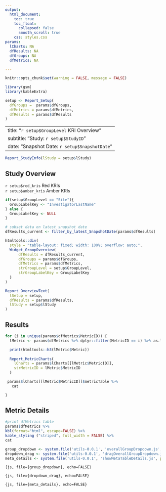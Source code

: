 ```yaml
---
output:
  html_document:
    toc: true
    toc_float:
      collapsed: false
      smooth_scroll: true
    css: styles.css
params:
  lCharts: NA
  dfResults: NA
  dfGroups: NA
  dfMetrics: NA

---
```


```r
knitr::opts_chunk$set(warning = FALSE, message = FALSE) 
```


```r
library(gsm)
library(kableExtra)

setup <- Report_Setup(
  dfGroups =  params$dfGroups, 
  dfMetrics = params$dfMetrics, 
  dfResults = params$dfResults
)

```


---
title: "`r setup$GroupLevel` KRI Overview"
subtitle: "Study: `r setup$StudyID`"
date: "Snapshot Date: `r setup$SnapshotDate`"
--- 

::: {
    #overall-group-select
    .overall-group-select
    title="Selected group will be highlighted in all charts for all KRIs."
}
:::

```r
Report_StudyInfo(lStudy = setup$lStudy)
```

## Study Overview

::: flag-container
::: {.flag .flag-red}
<div> `r setup$red_kris` Red KRIs </div>
:::

::: {.flag .flag-amber}
<div> `r setup$amber_kris` Amber KRIs </div>
:::
:::

::: gsm-overview-table


```r
if(setup$GroupLevel == "Site"){ 
  GroupLabelKey <- "InvestigatorLastName"
} else { 
  GroupLabelKey <- NULL 
}  

# subset data on latest snapshot date
dfResults_current <- filter_by_latest_SnapshotDate(params$dfResults)

htmltools::div(
  style = "table-layout: fixed; width: 100%; overflow: auto;",
  Widget_GroupOverview(
      dfResults = dfResults_current,
      dfGroups = params$dfGroups,
      dfMetrics = params$dfMetrics, 
      strGroupLevel = setup$GroupLevel,
      strGroupLabelKey = GroupLabelKey
  )
)

```

:::

```r

Report_OverviewText(
  lSetup = setup,
  dfResults = params$dfResults, 
  lStudy = setup$lStudy
)


```

## Results

```r

for (i in unique(params$dfMetrics$MetricID)) {
  lMetric <- params$dfMetrics %>% dplyr::filter(MetricID == i) %>% as.list

  print(htmltools::h3(lMetric$Metric))
  
  Report_MetricCharts(
    lCharts = params$lCharts[[lMetric$MetricID]],
    strMetricID = lMetric$MetricID
  )

 params$lCharts[[lMetric$MetricID]]$metricTable %>%
   cat

}

```

## Metric Details
```r
#print dfMetrics table
params$dfMetrics %>%
kbl(format="html", escape=FALSE) %>%
kable_styling ("striped", full_width = FALSE) %>%
cat

```
```r
group_dropdown <- system.file('utils-0.0.1', 'overallGroupDropdown.js', package = "gsm")
dropdown_drag <- system.file('utils-0.0.1', 'dragOverallGroupDropdown.js', package = "gsm")
meta_details <- system.file('utils-0.0.1', 'showMetaTableDetails.js', package = "gsm")
```

```{js, file={group_dropdown}, echo=FALSE}
```

```{js, file={dropdown_drag}, echo=FALSE}
```

```{js, file={meta_details}, echo=FALSE}
```
